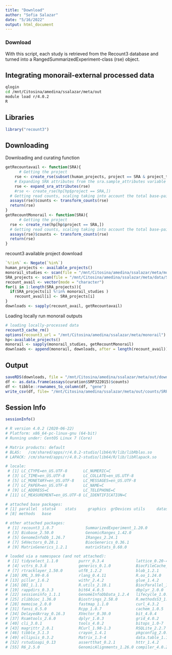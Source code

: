 ```yaml
---
title: "Download"
author: "Sofia Salazar"
date: "5/16/2022"
output: html_document
---
```


### Download

With this script, each study is retrieved from the Recount3 database and turned into a RangedSummarizedExperiment-class (rse) object.

## Integrating monorail-external processed data

```bash
qlogin
cd /mnt/Citosina/amedina/ssalazar/meta/out
module load r/4.0.2
R
```

## Libraries

```r
library("recount3")
```

## Downloading

Downloading and curating function

```r
getRecountavail <- function(SRA){
      # Getting the project
    rse <- create_rse(subset(human_projects, project == SRA & project_type == "data_sources"))
    # Expanding SRA attributes from the sra.sample_attributes variable in the colData() slot of the RangedSummarizedExperiment-class produced by create_rse().
    rse <- expand_sra_attributes(rse)
    #rse <- create_rse(hp[hp$project == SRA,])
  # Getting read counts, scaling taking into account the total base-pair coverage for the given sample by using the area under the coverage (AUC).
  assays(rse)$counts <- transform_counts(rse)
  return(rse)
}
getRecountMonorail <- function(SRA){
      # Getting the project
  rse <- create_rse(hp[hp$project == SRA,])
  # Getting read counts, scaling taking into account the total base-pair coverage for the given sample by using the area under the coverage (AUC).
  assays(rse)$counts <- transform_counts(rse)
  return(rse)
}
```

recount3 available project download

```r
`%!in%` <- Negate(`%in%`)
human_projects <- available_projects()
monorail_studies <- scan(file = "/mnt/Citosina/amedina/ssalazar/meta/monorail/studies.txt", character(), sep=",")
SRA_projects <- scan(file = "/mnt/Citosina/amedina/ssalazar/meta/data/SRA-IDs.txt", character(), sep=",")
recount_avail <- vector(mode = "character")
for(i in 1:length(SRA_projects)){
  if(SRA_projects[i] %!in% monorail_studies )
    recount_avail[i] <- SRA_projects[i]
}
downloads <- sapply(recount_avail, getRecountavail)
```

Loading locally run monorail outputs

```r
# loading locally-processed data
recount3_cache_rm()
options(recount3_url = "/mnt/Citosina/amedina/ssalazar/meta/monorail")
hp<-available_projects()
monorail <- sapply(monorail_studies, getRecountMonorail)
downloads <- append(monorail, downloads, after = length(recount_avail))
```

## Output

```r
saveRDS(downloads, file = "/mnt/Citosina/amedina/ssalazar/meta/out/downloads.xz", compress="xz")
df <- as.data.frame(assays(curation$SRP322015)$counts)
df <- tibble::rownames_to_column(df, "gene")
write_csv(df, file= "/mnt/Citosina/amedina/ssalazar/meta/out/counts/SRP322015_counts.csv")
```


## Session Info

```r
sessionInfo()

# R version 4.0.2 (2020-06-22)
# Platform: x86_64-pc-linux-gnu (64-bit)
# Running under: CentOS Linux 7 (Core)

# Matrix products: default
# BLAS:   /cm/shared/apps/r/4.0.2-studio/lib64/R/lib/libRblas.so
# LAPACK: /cm/shared/apps/r/4.0.2-studio/lib64/R/lib/libRlapack.so

# locale:
 # [1] LC_CTYPE=en_US.UTF-8       LC_NUMERIC=C              
 # [3] LC_TIME=en_US.UTF-8        LC_COLLATE=en_US.UTF-8    
 # [5] LC_MONETARY=en_US.UTF-8    LC_MESSAGES=en_US.UTF-8   
 # [7] LC_PAPER=en_US.UTF-8       LC_NAME=C                 
 # [9] LC_ADDRESS=C               LC_TELEPHONE=C            
# [11] LC_MEASUREMENT=en_US.UTF-8 LC_IDENTIFICATION=C       

# attached base packages:
# [1] parallel  stats4    stats     graphics  grDevices utils     datasets 
# [8] methods   base     

# other attached packages:
 # [1] recount3_1.0.7              SummarizedExperiment_1.20.0
 # [3] Biobase_2.50.0              GenomicRanges_1.42.0       
 # [5] GenomeInfoDb_1.26.7         IRanges_2.24.1             
 # [7] S4Vectors_0.28.1            BiocGenerics_0.36.1        
 # [9] MatrixGenerics_1.2.1        matrixStats_0.60.0         

# loaded via a namespace (and not attached):
 # [1] tidyselect_1.1.0         purrr_0.3.4              lattice_0.20-41         
 # [4] vctrs_0.3.8              generics_0.1.0           BiocFileCache_1.14.0    
 # [7] rtracklayer_1.50.0       utf8_1.2.2               blob_1.2.1              
# [10] XML_3.99-0.6             rlang_0.4.11             R.oo_1.24.0             
# [13] pillar_1.6.2             withr_2.4.2              glue_1.4.2              
# [16] DBI_1.1.1                R.utils_2.10.1           BiocParallel_1.24.1     
# [19] rappdirs_0.3.3           bit64_4.0.5              dbplyr_2.0.0            
# [22] sessioninfo_1.1.1        GenomeInfoDbData_1.2.4   lifecycle_1.0.0         
# [25] zlibbioc_1.36.0          Biostrings_2.58.0        R.methodsS3_1.8.1       
# [28] memoise_2.0.0            fastmap_1.1.0            curl_4.3.2              
# [31] fansi_0.5.0              Rcpp_1.0.7               cachem_1.0.5            
# [34] DelayedArray_0.16.3      XVector_0.30.0           bit_4.0.4               
# [37] Rsamtools_2.6.0          dplyr_1.0.3              grid_4.0.2              
# [40] cli_3.0.1                tools_4.0.2              bitops_1.0-7            
# [43] magrittr_2.0.1           RCurl_1.98-1.3           RSQLite_2.2.7           
# [46] tibble_3.1.3             crayon_1.4.1             pkgconfig_2.0.3         
# [49] ellipsis_0.3.2           Matrix_1.3-4             data.table_1.14.0       
# [52] rstudioapi_0.13          assertthat_0.2.1         httr_1.4.2              
# [55] R6_2.5.0                 GenomicAlignments_1.26.0 compiler_4.0.2 
```

